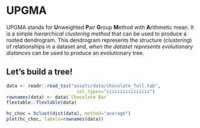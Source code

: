 # UPGMA

UPGMA stands for **U**nweighted **P**air **G**roup **M**ethod with **A**rithmetic mean. It is a simple _hierarchical clustering method_ that can be used to produce a rooted dendrogram. This dendrogram represents the structure (_clustering_) of relationships in a dataset and, _when the dataset represents evolutionary distances_ can be used to produce an evolutionary tree.

## Let's build a tree!

```r
data <- readr::read_tsv("assets/data/chocolate_full.tab",
                          col_types="ciiiiiiiiiiiiiii")
rownames(data) <- data$`Chocolate Bar`
flextable::flextable(data)
```


```r
hc_choc = hclust(dist(data), method="average")
plot(hc_choc, labels=rownames(data))
```